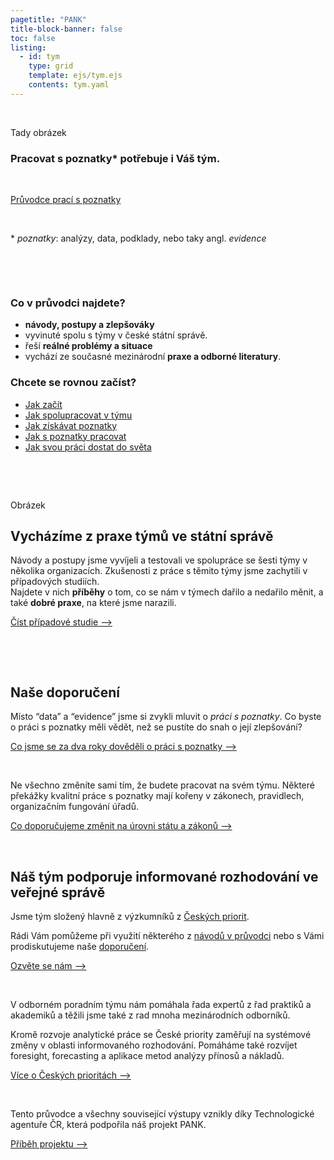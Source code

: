```yaml
---
pagetitle: "PANK"
title-block-banner: false
toc: false
listing: 
  - id: tym
    type: grid
    template: ejs/tym.ejs
    contents: tym.yaml
---
```


:::{.column-page-inset}

<br />

::: {.grid}

::: {.g-col-12 .g-col-md-6}

Tady obrázek

:::

::: {.g-col-12 .g-col-md-6}


### Pracovat s poznatky* potřebuje i Váš tým.<br />

<br />

:::{.btn .btn-primary}
[Průvodce prací s poznatky](/pruvodce)
:::

<br />

\* *poznatky*: analýzy, data, podklady, nebo taky angl. *evidence*

<br />

:::
:::

:::{.page-full .strip .page-inset}

:::{.aside}

<br />

:::

:::{.grid}


:::{.g-col-12 .g-col-md-6}


### Co v průvodci najdete?

:::{.front-listing-left}

- **návody, postupy a zlepšováky**
- vyvinuté spolu s týmy v české státní správě.
- řeší **reálné problémy a situace**
- vychází ze současné mezinárodní **praxe a odborné literatury**.
:::

:::
:::{.g-col-12 .g-col-md-6}

### Chcete se rovnou začíst?

:::{.front-listing-right}


- [Jak začít](/pruvodce/jak-zacit)  
- [Jak spolupracovat v týmu](/pruvodce/list-rizeni.html) 
- [Jak získávat poznatky](/pruvodce/list-ziskavani.html)   
- [Jak s poznatky pracovat](/pruvodce/list-metody.html)   
- [Jak svou práci dostat do světa](/pruvodce/list-vyuziti.html) 

:::

<br />

:::
:::

:::

:::{.grid}

:::{.g-col-12 .g-col-md-6}

<br />

Obrázek
:::


:::{.g-col-12 .g-col-md-6}


## Vycházíme z praxe týmů ve státní správě

Návody a postupy jsme vyvíjeli a testovali ve spolupráce se šesti týmy v několika organizacích.   Zkušenosti z práce s těmito týmy jsme zachytili v případových studiích.  
Najdete v nich **příběhy** o tom, co se nám v týmech dařilo a nedařilo měnit, a také **dobré praxe**, na které jsme narazili.

:::{.btn .btn-primary}
[Číst případové studie ⟶](/pripadove-studie)
:::

<br />

:::

:::

:::

:::{.page-full .strip .page-inset}

:::{.aside}
<br />
:::

## Naše doporučení

Místo "data" a "evidence" jsme si zvykli mluvit o *práci s poznatky*. Co byste o práci s poznatky měli vědět, než se pustíte do snah o její zlepšování?

:::{.btn .btn-primary}
[Co jsme se za dva roky dověděli o práci s poznatky ⟶](/teze)
:::

<br />

Ne všechno změníte sami tím, že budete pracovat na svém týmu. Některé překážky kvalitní práce s poznatky mají kořeny v zákonech, pravidlech, organizačním fungování úřadů.

:::{.btn .btn-primary}
[Co doporučujeme změnit na úrovni státu a zákonů ⟶](/teze)
:::

<br />

:::

## Náš tým podporuje informované rozhodování ve veřejné správě

Jsme tým složený hlavně z výzkumníků z [Českých priorit](https://ceskepriority.cz).

Rádi Vám pomůžeme při využití některého z [návodů v průvodci](/pruvodce) nebo s Vámi prodiskutujeme naše [doporučení](/doporuceni).

:::{.btn .btn-primary}
[Ozvěte se nám ⟶](mailto:email@ceskepriority.cz)
:::


<br />


:::{.d-none .d-sm-block}
:::{#tym}
:::
:::


V odborném poradním týmu nám pomáhala řada expertů z řad praktiků a akademiků a těžili jsme také z rad mnoha mezinárodních odborníků.

Kromě rozvoje analytické práce se České priority zaměřují na systémové změny v oblasti informovaného rozhodování. Pomáháme také rozvíjet foresight, forecasting a aplikace metod analýzy přínosů a nákladů.

:::{.btn .btn-primary}
[Více o Českých prioritách ⟶](https://ceskepriority.cz)
:::

<br />

Tento průvodce a všechny související výstupy vznikly díky Technologické agentuře ČR, která podpořila náš projekt PANK. 

:::{.btn .btn-primary}
[Příběh projektu ⟶](/pribeh-projektu)
:::



